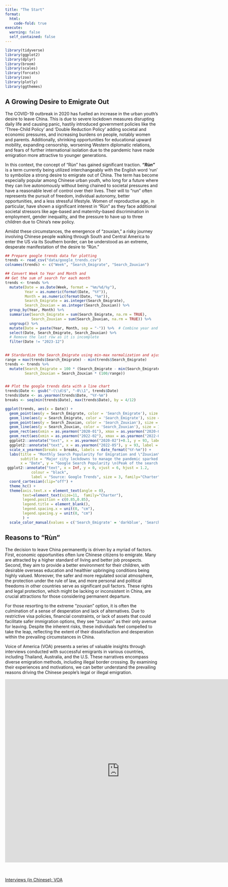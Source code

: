 ```yaml
---
title: "The Start"
format:
  html:
    code-fold: true
execute: 
  warning: false
  self_contained: false
---
```


```r
library(tidyverse)
library(ggplot2)
library(dplyr)
library(broom)
library(scales)
library(forcats)
library(zoo) 
library(plotly)
library(ggthemes)
```

## A Growing Desire to Emigrate Out

The COVID-19 outbreak in 2020 has fuelled an increase in the urban youth's desire to leave China. This is due to severe lockdown measures disrupting daily life and causing panic, hastily introduced government policies like the 'Three-Child Policy' and 'Double Reduction Policy' adding societal and economic pressures, and increasing burdens on people, notably women and parents. Additionally, shrinking opportunities for educational upward mobility, expanding censorship, worsening Western diplomatic relations, and fears of further international isolation due to the pandemic have made emigration more attractive to younger generations.

In this context, the concept of “Rùn” has gained significant traction. ***"Rùn"*** is a term currently being utilized interchangeably with the English word 'run' to symbolize a strong desire to emigrate out of China. The term has become especially popular among Chinese urban youth, who long for a future where they can live autonomously without being chained to societal pressures and have a reasonable level of control over their lives. Their will to “run” often represents the pursuit of freedom, individual autonomy, better opportunities, and a less stressful lifestyle. Women of reproductive age, in particular, have shown a significant interest in “Rùn” as they face additional societal stressors like age-based and maternity-based discrimination in employment, gender inequality, and the pressure to have up to three children due to China's new policy. 

Amidst these circumstances, the emergence of “zouxian,” a risky journey involving Chinese people walking through South and Central America to enter the US via its Southern border, can be understood as an extreme, desperate manifestation of the desire to "Rùn."

```r
## Prepare google trends data for plotting
trends <- read_csv("data/google_trends.csv")
colnames(trends) <- c("Week", "Search_Emigrate", "Search_Zouxian")

## Convert Week to Year and Month and
## Get the sum of search for each month
trends <- trends %>% 
  mutate(Date = as.Date(Week, format = "%m/%d/%y"),
         Year = as.numeric(format(Date, "%Y")),
         Month = as.numeric(format(Date, "%m")),
         Search_Emigrate = as.integer(Search_Emigrate),
         Search_Zouxian = as.integer(Search_Zouxian)) %>% 
  group_by(Year, Month) %>%
  summarise(Search_Emigrate = sum(Search_Emigrate, na.rm = TRUE),
            Search_Zouxian = sum(Search_Zouxian, na.rm = TRUE)) %>%
  ungroup() %>% 
  mutate(Date = paste(Year, Month, sep = "-")) %>%  # Combine year and month to Date
  select(Date, Search_Emigrate, Search_Zouxian) %>% 
  # Remove the last row as it is incomplete
  filter(Date != "2023-12")
  

## Stardardize the Search_Emigrate using min-max normalization and ajust the scale scale for Search_Zouxian accordingly
range = max(trends$Search_Emigrate) - min(trends$Search_Emigrate)
trends <- trends %>% 
  mutate(Search_Emigrate = 100 * (Search_Emigrate - min(Search_Emigrate)) / range,
         Search_Zouxian = Search_Zouxian * (100/range))


## Plot the google trends data with a line chart
trends$Date <- gsub("-(\\d)$", "-0\\1", trends$Date)
trends$Date <- as.yearmon(trends$Date, "%Y-%m")
breaks <- seq(min(trends$Date), max(trends$Date), by = 4/12)

ggplot(trends, aes(x = Date)) +
  geom_point(aes(y = Search_Emigrate, color = 'Search_Emigrate'), size = 1.5 ) +
  geom_line(aes(y = Search_Emigrate, color = 'Search_Emigrate'), size = 1) +
  geom_point(aes(y = Search_Zouxian, color = 'Search_Zouxian'), size = 1.5 ) +
  geom_line(aes(y = Search_Zouxian, color = 'Search_Zouxian'), size = 1) +
  geom_rect(aes(xmin = as.yearmon("2020-01"), xmax = as.yearmon("2020-04"), ymin = -Inf, ymax = Inf), fill = "lightgrey", alpha = 0.01) +
  geom_rect(aes(xmin = as.yearmon("2022-02"), xmax = as.yearmon("2022-08"), ymin = -Inf, ymax = Inf), fill = "lightgrey", alpha = 0.01) +
  ggplot2::annotate("text", x = as.yearmon("2020-02")+0.1, y = 93, label = "Wuhan \nLockdown", color = "black",size = 3, family="Charter") +
  ggplot2::annotate("text", x = as.yearmon("2022-05"), y = 93, label = "Shanghai \nLockdown", color = "black", size = 3, family="Charter") +
  scale_x_yearmon(breaks = breaks, labels = date_format("%Y-%m")) +
  labs(title = "Monthly Search Popularity for Emigration and \"Zouxian\" 2020-2023",
       subtitle = "Major city lockdowns to manage the pandemic sparked a surge in online searches.",
       x = "Date", y = "Google Search Popularity \n(Peak of the search for \"emigrate\"=100)") +
 ggplot2::annotate("text", x = Inf, y = 0, vjust = 6, hjust = 1.2,
            colour = "black",
            label = "Source: Google Trends", size = 3, family="Charter") +
  coord_cartesian(clip="off") +
  theme_hc() +
  theme(axis.text.x = element_text(angle = 0),
        text=element_text(size=11,  family="Charter"), 
        legend.position = c(0.85,0.85),
        legend.title = element_blank(),
        legend.spacing.x = unit(0, "cm"),
        legend.spacing.y = unit(0, "cm") 
        ) +        
  scale_color_manual(values = c('Search_Emigrate' = 'darkblue', 'Search_Zouxian' = 'darkorange'))

```
## Reasons to "Rùn" 

The decision to leave China permanently is driven by a myriad of factors. First, economic opportunities often lure Chinese citizens to emigrate. Many are attracted by a higher standard of living and better job prospects. Second, they aim to provide a better environment for their children, with desirable overseas education and healthier upbringing conditions being highly valued. Moreover, the safer and more regulated social atmosphere, the protection under the rule of law, and more personal and political freedoms in other countries serve as significant pull factors. These rights and legal protection, which might be lacking or inconsistent in China, are crucial attractions for those considering permanent departure.

For those resorting to the extreme "zouxian" option, it is often the culmination of a sense of desperation and lack of alternatives. Due to restrictive visa policies, financial constraints, or lack of assets that could facilitate safer immigration options, they see "zouxian" as their only avenue for leaving. Despite the inherent risks, these individuals feel compelled to take the leap, reflecting the extent of their dissatisfaction and desperation within the prevailing circumstances in China.

Voice of America (VOA) presents a series of valuable insights through interviews conducted with successful emigrants in various countries, including Thailand, Australia, and the U.S. These narratives encompass diverse emigration methods, including illegal border crossing. By examining their experiences and motivations, we can better understand the prevailing reasons driving the Chinese people's legal or illegal emigration.


```{=html}
<iframe src="https://zj117.shinyapps.io/voa_topics" style="border: none; width: 750px; height: 600px"></iframe>

```

<br></br>
[Interviews (in Chinese): VOA](https://projects.voanews.com/china/runners-without-borders/){target="_blank"}
